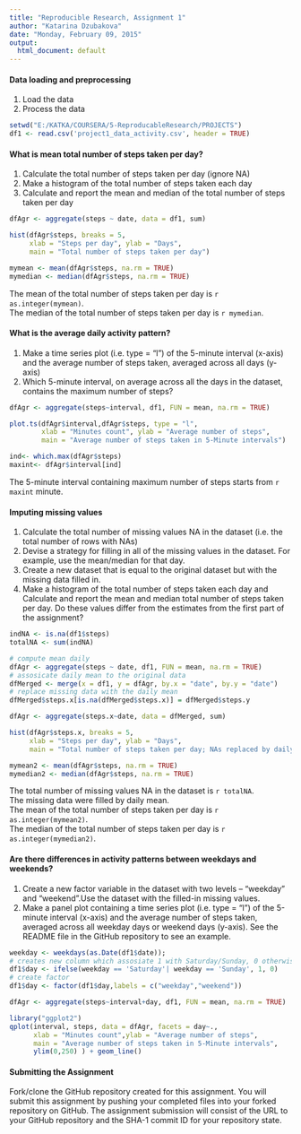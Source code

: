 ```yaml
---
title: "Reproducible Research, Assignment 1"
author: "Katarina Dzubakova"
date: "Monday, February 09, 2015"
output:
  html_document: default
---
```


#### Data loading and preprocessing
1. Load the data 
2. Process the data 

```r
setwd("E:/KATKA/COURSERA/5-ReproducableResearch/PROJECTS")
df1 <- read.csv('project1_data_activity.csv', header = TRUE)
```

#### What is mean total number of steps taken per day? 
1. Calculate the total number of steps taken per day (ignore NA) 
2. Make a histogram of the total number of steps taken each day  
3. Calculate and report the mean and median of the total number of steps taken per day  

```r
dfAgr <- aggregate(steps ~ date, data = df1, sum)

hist(dfAgr$steps, breaks = 5,
     xlab = "Steps per day", ylab = "Days",
     main = "Total number of steps taken per day")

mymean <- mean(dfAgr$steps, na.rm = TRUE)
mymedian <- median(dfAgr$steps, na.rm = TRUE)
```
The mean of the total number of steps taken per day is `r as.integer(mymean)`.  
The median of the total number of steps taken per day is `r mymedian`.

#### What is the average daily activity pattern?
1. Make a time series plot (i.e. type = "l") of the 5-minute interval (x-axis) and the average number of steps taken, averaged across all days (y-axis)
2. Which 5-minute interval, on average across all the days in the dataset, contains the maximum number of steps?

```r
dfAgr <- aggregate(steps~interval, df1, FUN = mean, na.rm = TRUE)

plot.ts(dfAgr$interval,dfAgr$steps, type = "l", 
        xlab = "Minutes count", ylab = "Average number of steps",
        main = "Average number of steps taken in 5-Minute intervals")

ind<- which.max(dfAgr$steps)
maxint<- dfAgr$interval[ind]
```
The 5-minute interval containing maximum number of steps starts from `r maxint` minute.

#### Imputing missing values
1. Calculate the total number of missing values NA in the dataset (i.e. the total number of rows with NAs)
2. Devise a strategy for filling in all of the missing values in the dataset. For example, use the mean/median for that day.
3. Create a new dataset that is equal to the original dataset but with the missing data filled in.
4. Make a histogram of the total number of steps taken each day and Calculate and report the mean and median total number of steps taken per day. Do these values differ from the estimates from the first part of the assignment? 

```r
indNA <- is.na(df1$steps)
totalNA <- sum(indNA)

# compute mean daily 
dfAgr <- aggregate(steps ~ date, df1, FUN = mean, na.rm = TRUE)
# assosicate daily mean to the original data
dfMerged <- merge(x = df1, y = dfAgr, by.x = "date", by.y = "date")
# replace missing data with the daily mean
dfMerged$steps.x[is.na(dfMerged$steps.x)] = dfMerged$steps.y

dfAgr <- aggregate(steps.x~date, data = dfMerged, sum)

hist(dfAgr$steps.x, breaks = 5,
     xlab = "Steps per day", ylab = "Days",
     main = "Total number of steps taken per day; NAs replaced by daily mean")

mymean2 <- mean(dfAgr$steps, na.rm = TRUE)
mymedian2 <- median(dfAgr$steps, na.rm = TRUE)
```
The total number of missing values NA in the dataset is `r totalNA`.  
The missing data were filled by daily mean.  
The mean of the total number of steps taken per day is `r as.integer(mymean2)`.    
The median of the total number of steps taken per day is `r as.integer(mymedian2)`.  

#### Are there differences in activity patterns between weekdays and weekends?
1. Create a new factor variable in the dataset with two levels – “weekday” and “weekend”.Use the dataset with the filled-in missing values.  
2. Make a panel plot containing a time series plot (i.e. type = "l") of the 5-minute interval (x-axis) and the average number of steps taken, averaged across all weekday days or weekend days (y-axis). See the README file in the GitHub repository to see an example.

```r
weekday <- weekdays(as.Date(df1$date)); 
# creates new column which assosiate 1 with Saturday/Sunday, 0 otherwise 
df1$day <- ifelse(weekday == 'Saturday'| weekday == 'Sunday', 1, 0)
# create factor
df1$day <- factor(df1$day,labels = c("weekday","weekend"))

dfAgr <- aggregate(steps~interval+day, df1, FUN = mean, na.rm = TRUE)

library("ggplot2")
qplot(interval, steps, data = dfAgr, facets = day~.,
      xlab = "Minutes count",ylab = "Average number of steps",
      main = "Average number of steps taken in 5-Minute intervals",
      ylim(0,250) ) + geom_line()
```

#### Submitting the Assignment
Fork/clone the GitHub repository created for this assignment. You will submit this assignment by pushing your completed files into your forked repository on GitHub. The assignment submission will consist of the URL to your GitHub repository and the SHA-1 commit ID for your repository state.